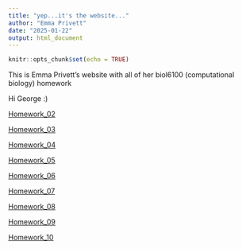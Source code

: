```yaml
---
title: "yep...it's the website..."
author: "Emma Privett"
date: "2025-01-22"
output: html_document
---
```


```r
knitr::opts_chunk$set(echo = TRUE)
```
This is Emma Privett's website with all of her biol6100 (computational biology) homework

Hi George :)

[Homework_02](homework_02.html)

[Homework_03](homework_03.html)

[Homework_04](homework_4.html)

[Homework_05](homework_5.html)

[Homework_06](homework_6.html)

[Homework_07](homework_07.html)

[Homework_08](homework_8.html)

[Homework_09](homework_9.html)

[Homework_10](homework_10.html)
